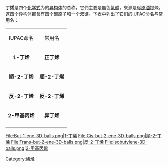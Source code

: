 {{Chembox
|   Name = 丁烯
|   ImageFileL1 = 1-butene.svg
|   ImageSizeL1 = 
|   ImageNameL1 = 
|   ImageFileR1 = Cis-2-butene.svg
|   ImageSizeR1 = 
|   ImageNameR1 =
|   ImageFileL2 = Trans-2-butene.svg
|   ImageSizeL2 = 
|   ImageNameL2 =
|   ImageFileR2 = Methylpropene.PNG
|   ImageSizeR2 = 
|   ImageNameR2 = 
|   IUPACName = Butene
| Section1 = {{Chembox Identifiers
|   SMILES = 
|   CASNo = none
  }}
| Section2 = {{Chembox Properties
|   Formula = C<sub>4</sub>H<sub>8</sub> 
|   MolarMass = 56.10 
|   Appearance = 無色氣體
|   Density = 
|   MeltingPt = 
|   BoilingPt = 
|   Dipole = 
}}
}}

'''丁烯'''是四个[[化学式|化学式]]为{{chem|C|4|H|8|}}的[[同分异构体|异构体]]的总称，它們主要是無色[[氣體|氣體]]，來源是從[[石油|原油]]提煉。这四个异构体都含有四个[[碳|碳]]原子和一个[[双键|双键]]。下表中列出了它们的[[IUPAC|IUPAC]]命名与常用名：

{| class="wikitable"
|<center>IUPAC命名</center>
|<center>常用名</center>
|-
|<center>'''1-丁烯'''</center>
|<center>'''正丁烯'''</center>
|-
|<center>'''順-2-丁烯'''</center>
|<center>'''順-2-丁烯'''</center>
|-
|<center>'''反-2-丁烯'''</center>
|<center>'''反-2-丁烯'''</center>
|-
|<center>'''2-甲基丙烯'''</center>
|<center>'''异丁烯'''</center>
|-
|}
<gallery>
File:But-1-ene-3D-balls.png|[[1-丁烯|1-丁烯]]
File:Cis-but-2-ene-3D-balls.png|[[順-2-丁烯|順-2-丁烯]]
File:Trans-but-2-ene-3D-balls.png|[[反-2-丁烯|反-2-丁烯]]
File:Isobutylene-3D-balls.png|[[2-甲基丙烯|2-甲基丙烯]]
</gallery>

{{烯烃}}

{{Authority control}}
[[Category:烯烃|Category:烯烃]]



{{Hydrocarbon-stub}}